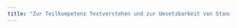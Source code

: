 ```yaml
---
title: "Zur Teilkompetenz Textverstehen und zur Umsetzbarkeit von Standards in Testaufgaben"
---
```

